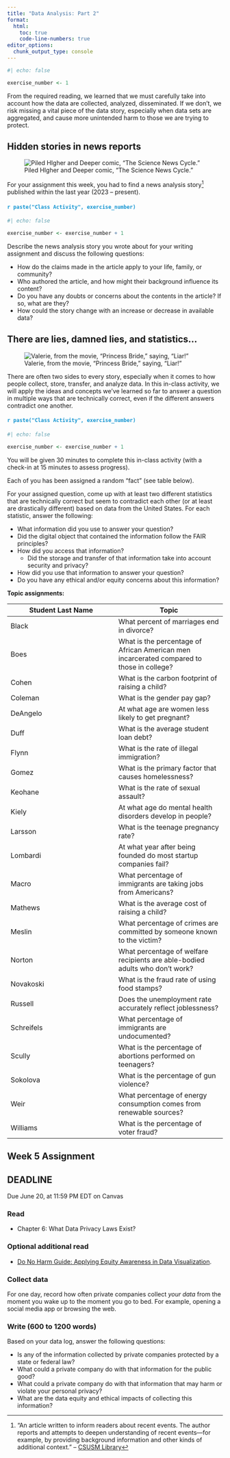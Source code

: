 ```yaml
---
title: "Data Analysis: Part 2"
format: 
  html:
    toc: true
    code-line-numbers: true
editor_options: 
  chunk_output_type: console
---
```



```r
#| echo: false

exercise_number <- 1

```

From the required reading, we learned that we must carefully take into account how the data are collected, analyzed, disseminated. If we don't, we risk missing a vital piece of the data story, especially when data sets are aggregated, and cause more unintended harm to those we are trying to protect.

## Hidden stories in news reports

![Piled HIgher and Deeper comic, "The Science News Cycle."](www/images/phd-comics-news.gif){#fig-science-news-cycle fig-align="center"}

For your assignment this week, you had to find a news analysis story[^story] published within the last year (2023 – present).

[^story]: "An article written to inform readers about recent events. The author reports and attempts to deepen understanding of recent events—for example, by providing background information and other kinds of additional context." – [CSUSM Library](https://libguides.csusm.edu/news/different_news_types)

::: callout
#### [`r paste("Class Activity", exercise_number)`]{style="color:#1696d2;"}

```r
#| echo: false

exercise_number <- exercise_number + 1
```

Describe the news analysis story you wrote about for your writing assignment and discuss the following questions:

  - How do the claims made in the article apply to your life, family, or community?
  - Who authored the article, and how might their background influence its content?
  - Do you have any doubts or concerns about the contents in the article? If so, what are they?
  - How could the story change with an increase or decrease in available data?

:::


## There are lies, damned lies, and statistics...

![Valerie, from the movie, "Princess Bride," saying, "Liar!"](www/images/liar.gif){#fig-liar fig-align="center"}

There are often two sides to every story, especially when it comes to how people collect, store, transfer, and analyze data. In this in-class activity, we will apply the ideas and concepts we've learned so far to answer a question in multiple ways that are technically correct, even if the different answers contradict one another.

::: callout
#### [`r paste("Class Activity", exercise_number)`]{style="color:#1696d2;"}

```r
#| echo: false

exercise_number <- exercise_number + 1
```
You will be given 30 minutes to complete this in-class activity (with a check-in at 15 minutes to assess progress).

Each of you has been assigned a random "fact" (see table below).

For your assigned question, come up with at least two different statistics that are technically correct but seem to contradict each other (or at least are drastically different) based on data from the United States. For each statistic, answer the following:

  - What information did you use to answer your question?
  - Did the digital object that contained the information follow the FAIR principles?
  - How did you access that information?
    - Did the storage and transfer of that information take into account security and privacy?
  - How did you use that information to answer your question?
  - Do you have any ethical and/or equity concerns about this information?

:::

**Topic assignments:**

Student Last Name | Topic
-----|-----
Black | What percent of marriages end in divorce?
Boes | What is the percentage of African American men incarcerated compared to those in college?
Cohen | What is the carbon footprint of raising a child?
Coleman | What is the gender pay gap?
DeAngelo | At what age are women less likely to get pregnant?
Duff | What is the average student loan debt?
Flynn | What is the rate of illegal immigration?
Gomez | What is the primary factor that causes homelessness?
Keohane | What is the rate of sexual assault?
Kiely | At what age do mental health disorders develop in people?
Larsson | What is the teenage pregnancy rate?
Lombardi | At what year after being founded do most startup companies fail?
Macro | What percentage of immigrants are taking jobs from Americans?
Mathews | What is the average cost of raising a child?
Meslin | What percentage of crimes are committed by someone known to the victim?
Norton | What percentage of welfare recipients are able-bodied adults who don't work?
Novakoski | What is the fraud rate of using food stamps?
Russell | Does the unemployment rate accurately reflect joblessness?
Schreifels | What percentage of immigrants are undocumented?
Scully | What is the percentage of abortions performed on teenagers?
Sokolova | What is the percentage of gun violence?
Weir | What percentage of energy consumption comes from renewable sources?
Williams | What is the percentage of voter fraud?

## Week 5 Assignment

::: {.callout-important}
## DEADLINE
Due June 20, at 11:59 PM EDT on Canvas
::: 

### Read

- Chapter 6: What Data Privacy Laws Exist?

### Optional additional read

- [Do No Harm Guide: Applying Equity Awareness in Data Visualization](https://www.urban.org/research/publication/do-no-harm-guide-applying-equity-awareness-data-visualization).

### Collect data
For one day, record how often private companies collect *your data* from the moment you wake up to the moment you go to bed. For example, opening a social media app or browsing the web.

### Write (600 to 1200 words)

Based on your data log, answer the following questions:

- Is any of the information collected by private companies protected by a state or federal law?
- What could a private company do with that information for the public good?
- What could a private company do with that information that may harm or violate your personal privacy?
- What are the data equity and ethical impacts of collecting this information?
